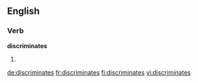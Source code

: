==English==

===Verb===
'''discriminates'''

# {{third-person singular of|[[discriminate]]}}

[[de:discriminates]]
[[fr:discriminates]]
[[fi:discriminates]]
[[vi:discriminates]]